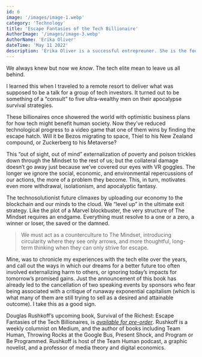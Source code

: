 ```yaml
---
id: 6
image: '/images/image-1.webp'
category: 'Technology'
title: 'Escape Fantasies of the Tech Billionaire'
AuthorImage: '/images/image-3.webp'
AuthorName: 'Erika Oliver'
dateTime: 'May 11 2022'
description: 'Erika Oliver is a successful entrepreuner. She is the founder of Acme Inc, a bootstrapped business that builds affordable SaaS tools for local news, indie publishers, and other small businesses.'
---
```


We always knew but now we _know_. The tech elite mean to leave us all behind.

I learned this when I traveled to a remote resort to deliver what was supposed to be a talk for a group of tech investors. It turned out to be something of a “consult” to five ultra-wealthy men on their apocalypse survival strategies.

These billionaires once showered the world with optimistic business plans for how tech might benefit human society. Now they’ve reduced technological progress to a video game that one of them wins by finding the escape hatch. Will it be Bezos migrating to space, Thiel to his New Zealand compound, or Zuckerberg to his Metaverse?

This “out of sight, out of mind” externalization of poverty and poison trickles down through the Mindset to the rest of us; but the collateral damage doesn’t go away just because we’ve covered our eyes with VR goggles. The longer we ignore the social, economic, and environmental repercussions of our actions, the more of a problem they become. This, in turn, motivates even more withdrawal, isolationism, and apocalyptic fantasy.

The technosolutionist future climaxes by uploading our economy to the blockchain and our minds to the cloud. We “level up” in the ultimate exit strategy. Like the plot of a Marvel blockbuster, the very structure of The Mindset requires an endgame. Everything must resolve to a one or a zero, a winner or loser, the saved or the damned.

> We must act as a counterculture to The Mindset, introducing circularity where they see only arrows, and more thoughtful, long-term thinking when they can only strive for escape.

Mine, was to chronicle my experiences with the tech elite over the years, and call out the ways in which our dreams for a better future too often involved externalizing harm to others, or ignoring today’s impacts for tomorrow’s promised gains. Just the announcement of this book has already led to the cancellation of two speaking events by sponsors who fear being associated with a critique of runaway exponential capitalism (which is what many of them are still trying to sell as a desired and attainable outcome). I take this as a good sign.

Douglas Rushkoff’s upcoming book, Survival of the Richest: Escape Fantasies of the Tech Billionaires, is [_available for pre-order_](https://wwnorton.com/books/9780393881066). Rushkoff is a weekly columnist on Medium, and the author of books including Team Human, Throwing Rocks at the Google Bus, Present Shock, and Program or Be Programmed. Rushkoff is host of the Team Human podcast, a graphic novelist, and a professor of media theory and digital economics.
